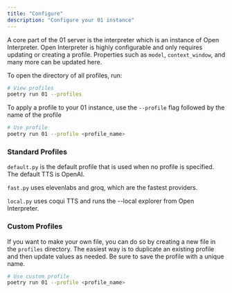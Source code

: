 ```yaml
---
title: "Configure"
description: "Configure your 01 instance"
---
```


A core part of the 01 server is the interpreter which is an instance of Open Interpreter.
Open Interpreter is highly configurable and only requires updating or creating a profile.
Properties such as `model`, `context_window`, and many more can be updated here.

To open the directory of all profiles, run:

```bash
# View profiles
poetry run 01 --profiles
```

To apply a profile to your 01 instance, use the `--profile` flag followed by the name of the profile

```bash
# Use profile
poetry run 01 --profile <profile_name>
```

### Standard Profiles

`default.py` is the default profile that is used when no profile is specified. The default TTS is OpenAI.

`fast.py` uses elevenlabs and groq, which are the fastest providers.

`local.py` uses coqui TTS and runs the --local explorer from Open Interpreter.

### Custom Profiles

If you want to make your own file, you can do so by creating a new file in the `profiles` directory.
The easiest way is to duplicate an existing profile and then update values as needed. Be sure to save the profile with a unique name.

```bash
# Use custom profile
poetry run 01 --profile <profile_name>
```

